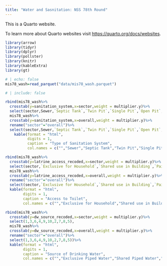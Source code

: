 ```yaml
---
title: "Water and Sasnitation: NSS 78th Round"
---
```


This is a Quarto website.

To learn more about Quarto websites visit <https://quarto.org/docs/websites>.

```r
library(arrow)
library(tidyr)
library(dplyr)
library(pollster)
library(knitr)
library(kableExtra)
library(gt)
```

```r
# | echo: false
mis78_wash=read_parquet("data/mis78_wash.parquet")
```

```r
# | include: false

rbind(mis78_wash%>%
  crosstab(y=sanitation_system,x=sector,weight = multiplier.y)%>%
  select(sector,Sewer,`Septic Tank`,`Twin Pit`,`Single Pit`,`Open Pit`,`Composting Pit`,Others,`No Latrine`),
  mis78_wash%>%
  crosstab(y=sanitation_system,x=overall,weight = multiplier.y)%>%
  rename("sector"="overall")%>%
  select(sector,Sewer,`Septic Tank`,`Twin Pit`,`Single Pit`,`Open Pit`,`Composting Pit`,Others,`No Latrine`))%>%
    kable(format = "html",
          digits = 1,
          caption = "Type of Sanitation System",
          col.names = c("","Sewer","Septic Tank","Twin Pit","Single Pit","Open Pit","Composting Pit","Others","No Latrine"),booktabs=TRUE)
```

```r
rbind(mis78_wash%>%
  crosstab(y=latrine_access_recoded,x=sector,weight = multiplier.y)%>%
  select(sector,`Exclusive for Household`,`Shared use in Building`,`Paid PT/CT`,`Unpaid PT/CT`, Others,`No Latrine`),
  mis78_wash%>%
  crosstab(y=latrine_access_recoded,x=overall,weight = multiplier.y)%>%
  rename("sector"="overall")%>%
  select(sector,`Exclusive for Household`,`Shared use in Building`,`Paid PT/CT`,`Unpaid PT/CT`, Others,`No Latrine`))%>%
  kable(format = "html",
        digits = 1,
        caption = "Access to Toilet",
        col.names = c("","Exclusive for Household","Shared use in Building","Paid PT/CT","Unpaid PT/CT","Others","No Latrine"),booktabs=TRUE)
```

```r
rbind(mis78_wash%>%
  crosstab(y=dw_source_recoded,x=sector,weight = multiplier.y)%>%
  select(1,3,6,4,9,10,2,7,8,5),
  mis78_wash%>%
  crosstab(y=dw_source_recoded,x=overall,weight = multiplier.y)%>%
  rename("sector"="overall")%>%
  select(1,3,6,4,9,10,2,7,8,5))%>%
  kable(format = "html",
        digits = 1,
        caption = "Source of Drinking Water",
        col.names = c("","Exclusive Piped Water","Shared Piped Water","Handpump","Tubewell","Well","Bottled Water","Spring/Rainwater/Surfacewater","Tanker","Others"),booktabs=TRUE)
```
